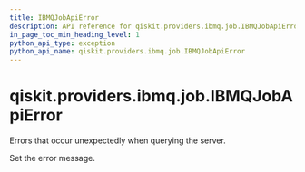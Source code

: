 ```yaml
---
title: IBMQJobApiError
description: API reference for qiskit.providers.ibmq.job.IBMQJobApiError
in_page_toc_min_heading_level: 1
python_api_type: exception
python_api_name: qiskit.providers.ibmq.job.IBMQJobApiError
---
```


<span id="qiskit-providers-ibmq-job-ibmqjobapierror" />

# qiskit.providers.ibmq.job.IBMQJobApiError

<Class id="qiskit.providers.ibmq.job.IBMQJobApiError" isDedicatedPage={true} github="https://github.com/qiskit/qiskit-ibmq-provider/tree/stable/0.19/qiskit/providers/ibmq/job/exceptions.py" signature="IBMQJobApiError(*message)" modifiers="exception">
  Errors that occur unexpectedly when querying the server.

  Set the error message.
</Class>


